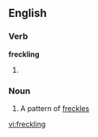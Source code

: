 ==English==
===Verb===
'''freckling'''
# {{present participle of|[[freckle]]}}


===Noun===
{{en-noun}}
# A pattern of [[freckles]]

[[vi:freckling]]